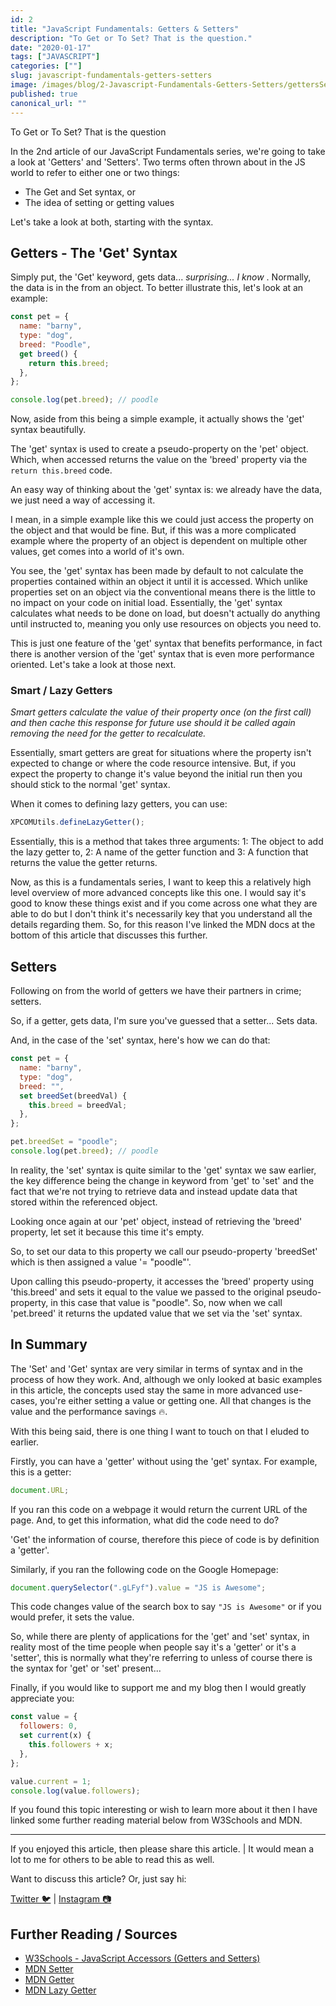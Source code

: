 ---
id: 2
title: "JavaScript Fundamentals: Getters & Setters"
description: "To Get or To Set? That is the question."
date: "2020-01-17"
tags: ["JAVASCRIPT"]
categories: [""]
slug: javascript-fundamentals-getters-setters
image: /images/blog/2-Javascript-Fundamentals-Getters-Setters/gettersSetters-og.png
published: true
canonical_url: ""
---

To Get or To Set? That is the question

In the 2nd article of our JavaScript Fundamentals series, we're going to take a look at 'Getters' and 'Setters'. Two terms often thrown about in the JS world to refer to either one or two things:

- The Get and Set syntax, or
- The idea of setting or getting values

Let's take a look at both, starting with the syntax.

## Getters - The 'Get' Syntax

Simply put, the 'Get' keyword, gets data... _surprising... I know_ . Normally, the data is in the from an object. To better illustrate this, let's look at an example:

```jsx
const pet = {
  name: "barny",
  type: "dog",
  breed: "Poodle",
  get breed() {
    return this.breed;
  },
};

console.log(pet.breed); // poodle
```

Now, aside from this being a simple example, it actually shows the 'get' syntax beautifully.

The 'get' syntax is used to create a pseudo-property on the 'pet' object. Which, when accessed returns the value on the 'breed' property via the `return this.breed` code.

An easy way of thinking about the 'get' syntax is: we already have the data, we just need a way of accessing it.

I mean, in a simple example like this we could just access the property on the object and that would be fine. But, if this was a more complicated example where the property of an object is dependent on multiple other values, get comes into a world of it's own.

You see, the 'get' syntax has been made by default to not calculate the properties contained within an object it until it is accessed. Which unlike properties set on an object via the conventional means there is the little to no impact on your code on initial load. Essentially, the 'get' syntax calculates what needs to be done on load, but doesn't actually do anything until instructed to, meaning you only use resources on objects you need to.

This is just one feature of the 'get' syntax that benefits performance, in fact there is another version of the 'get' syntax that is even more performance oriented. Let's take a look at those next.

### Smart / Lazy Getters

_Smart getters calculate the value of their property once (on the first call) and then cache this response for future use should it be called again removing the need for the getter to recalculate._

Essentially, smart getters are great for situations where the property isn't expected to change or where the code resource intensive. But, if you expect the property to change it's value beyond the initial run then you should stick to the normal 'get' syntax.

When it comes to defining lazy getters, you can use:

```jsx
XPCOMUtils.defineLazyGetter();
```

Essentially, this is a method that takes three arguments: 1: The object to add the lazy getter to, 2: A name of the getter function and 3: A function that returns the value the getter returns.

Now, as this is a fundamentals series, I want to keep this a relatively high level overview of more advanced concepts like this one. I would say it's good to know these things exist and if you come across one what they are able to do but I don't think it's necessarily key that you understand all the details regarding them. So, for this reason I've linked the MDN docs at the bottom of this article that discusses this further.

## Setters

Following on from the world of getters we have their partners in crime; setters.

So, if a getter, gets data, I'm sure you've guessed that a setter... Sets data.

And, in the case of the 'set' syntax, here's how we can do that:

```jsx
const pet = {
  name: "barny",
  type: "dog",
  breed: "",
  set breedSet(breedVal) {
    this.breed = breedVal;
  },
};

pet.breedSet = "poodle";
console.log(pet.breed); // poodle
```

In reality, the 'set' syntax is quite similar to the 'get' syntax we saw earlier, the key difference being the change in keyword from 'get' to 'set' and the fact that we're not trying to retrieve data and instead update data that stored within the referenced object.

Looking once again at our 'pet' object, instead of retrieving the 'breed' property, let set it because this time it's empty.

So, to set our data to this property we call our pseudo-property 'breedSet' which is then assigned a value '= "poodle"'.

Upon calling this pseudo-property, it accesses the 'breed' property using 'this.breed' and sets it equal to the value we passed to the original pseudo-property, in this case that value is "poodle". So, now when we call 'pet.breed' it returns the updated value that we set via the 'set' syntax.

## In Summary

The 'Set' and 'Get' syntax are very similar in terms of syntax and in the process of how they work. And, although we only looked at basic examples in this article, the concepts used stay the same in more advanced use-cases, you're either setting a value or getting one. All that changes is the value and the performance savings 🔥.

With this being said, there is one thing I want to touch on that I eluded to earlier.

Firstly, you can have a 'getter' without using the 'get' syntax. For example, this is a getter:

```jsx
document.URL;
```

If you ran this code on a webpage it would return the current URL of the page. And, to get this information, what did the code need to do?

'Get' the information of course, therefore this piece of code is by definition a 'getter'.

Similarly, if you ran the following code on the Google Homepage:

```jsx
document.querySelector(".gLFyf").value = "JS is Awesome";
```

This code changes value of the search box to say `"JS is Awesome"` or if you would prefer, it sets the value.

So, while there are plenty of applications for the 'get' and 'set' syntax, in reality most of the time people when people say it's a 'getter' or it's a 'setter', this is normally what they're referring to unless of course there is the syntax for 'get' or 'set' present...

Finally, if you would like to support me and my blog then I would greatly appreciate you:

```jsx
const value = {
  followers: 0,
  set current(x) {
    this.followers + x;
  },
};

value.current = 1;
console.log(value.followers);
```

If you found this topic interesting or wish to learn more about it then I have linked some further reading material below from W3Schools and MDN.

---

If you enjoyed this article, then please share this article. | It would mean a lot to me for others to be able to read this as well.

Want to discuss this article? Or, just say hi:

[Twitter 🐦](https://twitter.com/MrConerMurphy) | [Instagram 📷](https://www.instagram.com/MrConerMurphy/)

## Further Reading / Sources

- [W3Schools - JavaScript Accessors (Getters and Setters)](https://www.w3schools.com/js/js_object_accessors.asp)
- [MDN Setter](https://developer.mozilla.org/en-US/docs/Web/JavaScript/Reference/Functions/set)
- [MDN Getter](https://developer.mozilla.org/en-US/docs/Web/JavaScript/Reference/Functions/get)
- [MDN Lazy Getter](https://developer.mozilla.org/en-US/docs/Mozilla/JavaScript_code_modules/XPCOMUtils.jsm#defineLazyGetter)
